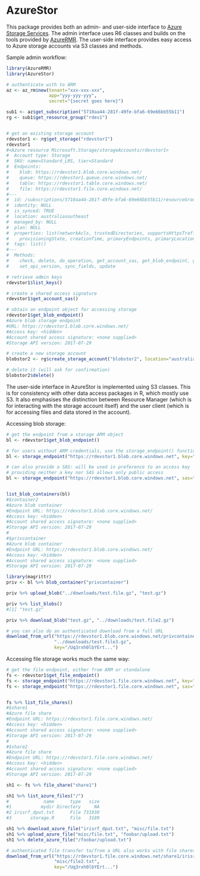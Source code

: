 # AzureStor

This package provides both an admin- and user-side interface to [Azure Storage Services](https://docs.microsoft.com/en-us/rest/api/storageservices/). The admin interface uses R6 classes and builds on the tools provided by [AzureRMR](https://github.com/hong-revo/AzureRMR). The user-side interface provides easy access to Azure storage accounts via S3 classes and methods.

Sample admin workflow:

```r
library(AzureRMR)
library(AzureStor)

# authenticate with to ARM
az <- az_rm$new(tenant="xxx-xxx-xxx",
                app="yyy-yyy-yyy",
                secret="{secret goes here}")

sub1 <- az$get_subscription("5710aa44-281f-49fe-bfa6-69e66bb55b11")
rg <- sub1$get_resource_group("rdev1")


# get an existing storage account
rdevstor1 <- rg$get_storage("rdevstor1")
rdevstor1
#<Azure resource Microsoft.Storage/storageAccounts/rdevstor1>
#  Account type: Storage 
#  SKU: name=Standard_LRS, tier=Standard 
#  Endpoints:
#    blob: https://rdevstor1.blob.core.windows.net/
#    queue: https://rdevstor1.queue.core.windows.net/
#    table: https://rdevstor1.table.core.windows.net/
#    file: https://rdevstor1.file.core.windows.net/ 
#---
#  id: /subscriptions/5710aa44-281f-49fe-bfa6-69e66bb55b11/resourceGroups/rdev1/providers/Microsoft.Sto ...
#  identity: NULL
#  is_synced: TRUE
#  location: australiasoutheast
#  managed_by: NULL
#  plan: NULL
#  properties: list(networkAcls, trustedDirectories, supportsHttpsTrafficOnly, encryption,
#    provisioningState, creationTime, primaryEndpoints, primaryLocation, statusOfPrimary)
#  tags: list()
#---
#  Methods:
#    check, delete, do_operation, get_account_sas, get_blob_endpoint, get_file_endpoint, list_keys,
#    set_api_version, sync_fields, update

# retrieve admin keys
rdevstor1$list_keys()

# create a shared access signature
rdevstor1$get_account_sas()

# obtain an endpoint object for accessing storage
rdevstor1$get_blob_endpoint()
#Azure blob storage endpoint
#URL: https://rdevstor1.blob.core.windows.net/
#Access key: <hidden>
#Account shared access signature: <none supplied>
#Storage API version: 2017-07-29

# create a new storage account
blobstor2 <- rg$create_storage_account("blobstor2", location="australiaeast", kind="BlobStorage")

# delete it (will ask for confirmation)
blobstor2$delete()
```


The user-side interface in AzureStor is implemented using S3 classes. This is for consistency with other data access packages in R, which mostly use S3. It also emphasises the distinction between Resource Manager (which is for interacting with the storage account itself) and the user client (which is for accessing files and data stored in the account).

Accessing blob storage:

```r
# get the endpoint from a storage ARM object
bl <- rdevstor1$get_blob_endpoint()

# for users without ARM credentials, use the storage_endpoint() function and provide a key
bl <- storage_endpoint("https://rdevstor1.blob.core.windows.net", key="/Uq3rxh0lbYErt...")

# can also provide a SAS: will be used in preference to an access key
# providing neither a key nor SAS allows only public access
bl <- storage_endpoint("https://rdevstor1.blob.core.windows.net", sas="sv=2015-04-05&ss=...")


list_blob_containers(bl)
#$container2
#Azure blob container
#Endpoint URL: https://rdevstor1.blob.core.windows.net/
#Access key: <hidden>
#Account shared access signature: <none supplied>
#Storage API version: 2017-07-29
#
#$privcontainer
#Azure blob container
#Endpoint URL: https://rdevstor1.blob.core.windows.net/
#Access key: <hidden>
#Account shared access signature: <none supplied>
#Storage API version: 2017-07-29

library(magrittr)
priv <- bl %>% blob_container("privcontainer")

priv %>% upload_blob("../downloads/test.file.gz", "test.gz")

priv %>% list_blobs()
#[1] "test.gz"

priv %>% download_blob("test.gz", "../downloads/test.file2.gz")

# you can also do an authenticated download from a full URL
download_from_url("https://rdevstor1.blob.core.windows.net/privcontainer/test.gz",
                  "../downloads/test.file3.gz",
                  key="/Uq3rxh0lbYErt...")
```

Accessing file storage works much the same way:

```r
# get the file endpoint, either from ARM or standalone
fs <- rdevstor1$get_file_endpoint()
fs <- storage_endpoint("https://rdevstor1.file.core.windows.net", key="/Uq3rxh0lbYErt...")
fs <- storage_endpoint("https://rdevstor1.file.core.windows.net", sas="sv=2015-04-05&ss=...")


fs %>% list_file_shares()
#$share1
#Azure file share
#Endpoint URL: https://rdevstor1.file.core.windows.net/
#Access key: <hidden>
#Account shared access signature: <none supplied>
#Storage API version: 2017-07-29
#
#$share2
#Azure file share
#Endpoint URL: https://rdevstor1.file.core.windows.net/
#Access key: <hidden>
#Account shared access signature: <none supplied>
#Storage API version: 2017-07-29

sh1 <- fs %>% file_share("share1")

sh1 %>% list_azure_files("/")
#             name      type   size
#1           mydir Directory     NA
#2 irisrf_dput.txt      File 731930
#3       storage.R      File   3189

sh1 %>% download_azure_file("irisrf_dput.txt", "misc/file.txt")
sh1 %>% upload_azure_file("misc/file.txt", "foobar/upload.txt")
sh1 %>% delete_azure_file("/foobar/upload.txt")

# authenticated file transfer to/from a URL also works with file shares
download_from_url("https://rdevstor1.file.core.windows.net/share1/irisrf_dput.txt",
                  "misc/file2.txt",
                  key="/Uq3rxh0lbYErt...")
```

